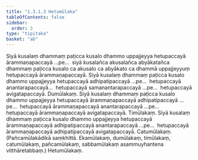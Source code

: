 ```yaml
---
title: "1.3.1.3 Hetumūlaka"
tableOfContents: false
sidebar:
  order: 3
type: "tipitaka"
basket: "ab"
---
```



<DynamicBreadcrumb />

<Division number="36">

<Paragraph number="74">
Siyā kusalaṃ dhammaṃ paṭicca kusalo dhammo uppajjeyya hetupaccayā ārammaṇapaccayā …pe…  siyā kusalañca akusalañca abyākatañca dhammaṃ paṭicca kusalo ca akusalo ca abyākato ca dhammā uppajjeyyuṃ hetupaccayā ārammaṇapaccayā.
</Paragraph>

</Division>
<Division number="37">

<Paragraph number="75">
Siyā kusalaṃ dhammaṃ paṭicca kusalo dhammo uppajjeyya hetupaccayā adhipatipaccayā …pe…  hetupaccayā anantarapaccayā…  hetupaccayā samanantarapaccayā …pe…  hetupaccayā avigatapaccayā.

</Paragraph>
</Division>

<Paragraph number="76" type="center">
Dumūlakaṃ.


</Paragraph>

<Division number="38">

<Paragraph number="77">
Siyā kusalaṃ dhammaṃ paṭicca kusalo dhammo uppajjeyya hetupaccayā ārammaṇapaccayā adhipatipaccayā …pe…  hetupaccayā ārammaṇapaccayā anantarapaccayā …pe…  hetupaccayā ārammaṇapaccayā avigatapaccayā.

</Paragraph>
</Division>

<Paragraph number="78" type="center">
Timūlakaṃ.


</Paragraph>

<Division number="39">

<Paragraph number="79">
Siyā kusalaṃ dhammaṃ paṭicca kusalo dhammo uppajjeyya hetupaccayā ārammaṇapaccayā adhipatipaccayā anantarapaccayā …pe…  hetupaccayā ārammaṇapaccayā adhipatipaccayā avigatapaccayā.

</Paragraph>
</Division>

<Paragraph number="80" type="center">
Catumūlakaṃ.


</Paragraph>

<Paragraph number="81">
(Pañcamūlakādikā saṃkhittā. Ekamūlakaṃ, dumūlakaṃ, timūlakaṃ, catumūlakaṃ, pañcamūlakaṃ, sabbamūlakaṃ asammuyhantena vitthāretabbaṃ.)

</Paragraph>

<Paragraph number="82" type="center">
Hetumūlakaṃ.
</Paragraph>